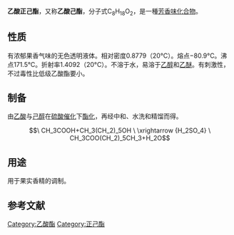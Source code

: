 {{Chembox
| verifiedrevid = 396493109
| Reference=<ref name ="GESTIS">{{GESTIS|ZVG=570141|CAS=142-92-7|Name=Hexyl acetate|Date=17 Aug 2010}}</ref>
| ImageFile = hexyl acetate.png
|  ImageSize = 200px
|  ImageAlt = 
| IUPACName = Hexyl acetate
| OtherNames = 乙酸''n''-己酯；乙酸1-己酯
| Section1 = {{Chembox Identifiers
|  ChemSpiderID_Ref = {{chemspidercite|correct|chemspider}}
| ChemSpiderID = 8568
| UNII_Ref = {{fdacite|correct|FDA}}
| UNII = 7U7KU3MWT0
| InChI = 1/C8H16O2/c1-3-4-5-6-7-10-8(2)9/h3-7H2,1-2H3
| InChIKey = AOGQPLXWSUTHQB-UHFFFAOYAT
| StdInChI = 1S/C8H16O2/c1-3-4-5-6-7-10-8(2)9/h3-7H2,1-2H3
| StdInChIKey = AOGQPLXWSUTHQB-UHFFFAOYSA-N
| CASNo_Ref = {{cascite|correct|CAS}}
| CASNo = 142-92-7
|  PubChem = 8908
|  EINECS = 205-572-7
|  SMILES = O=C(OCCCCCC)C
}}
| Section2 = {{Chembox Properties
|  C=8|H=16|O=2
|  Appearance = 无色液体
|  Density = 0.8673 g/cm<sup>3</sup>
|  MeltingPtC = -80
|  BoilingPtC = 171.5
|  Solubility = 0.4 g/L  (20 °C)}}
| Section3 = {{Chembox Hazards
|  MainHazards = 
|  FlashPt = 
|  Autoignition = }}
}}
'''乙酸正己酯'''，又称'''乙酸己酯'''，分子式C<sub>8</sub>H<sub>18</sub>O<sub>2</sub>，是一種[[芳香味化合物|芳香味化合物]]。

==性质==
有浓郁果香气味的无色透明液体。相对密度0.8779（20°C）。熔点−80.9°C。沸点171.5°C。折射率1.4092（20°C）。不溶于水，易溶于[[乙醇|乙醇]]和[[乙醚|乙醚]]。有刺激性，不过毒性比低级乙酸酯要小。

==制备==
由[[乙酸|乙酸]]与[[己醇|己醇]]在[[硫酸|硫酸]][[催化|催化]]下[[酯化|酯化]]，再经中和、水洗和精馏而得。
:<math>\ CH_3COOH+CH_3(CH_2)_5OH \ \xrightarrow {H_2SO_4} \ CH_3COO(CH_2)_5CH_3+H_2O</math>

==用途==
用于果实香精的调制。

==参考文献==
<references />

[[Category:乙酸酯|Category:乙酸酯]]
[[Category:正己酯|Category:正己酯]]